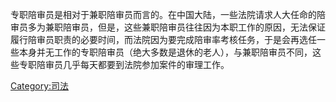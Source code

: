 {{multiple issues|
{{copy edit|time=2013-07-10T07:28:52+00:00}}
{{expand|time=2013-07-10T07:28:52+00:00}}
{{refimprove|time=2013-07-10T07:28:52+00:00}}
{{Dead end|time=2016-12-20T11:52:33+00:00}}
{{Orphan|time=2016-12-20T11:52:33+00:00}}
}}
专职陪审员是相对于兼职陪审员而言的。在中国大陆，一些法院请求人大任命的陪审员多为兼职陪审员，但是，这些兼职陪审员往往因为本职工作的原因，无法保证履行陪审员职责的必要时间，而法院因为要完成陪审率考核任务，于是会再选任一些本身并无工作的专职陪审员（绝大多数是退休的老人），与兼职陪审员不同，这些专职陪审员几乎每天都要到法院参加案件的审理工作。

[[Category:司法|Category:司法]]